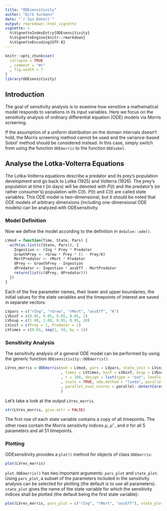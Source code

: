 ```yaml
---
title: "ODEsensitivity"
author: "Dirk Surmann"
date: "`r Sys.Date()`"
output: rmarkdown::html_vignette
vignette: >
  %\VignetteIndexEntry{ODEsensitivity}
  %\VignetteEngine{knitr::rmarkdown}
  %\VignetteEncoding{UTF-8}
---
```


```r
knitr::opts_chunk$set(
  collapse = TRUE
  , comment = "#>"
  , fig.width = 7
)
library(ODEsensitivity)
```

## Introduction
The goal of sensitivity analysis is to examine how sensitive a mathematical model responds to variations in its input variables.
Here we focus on the sensitivity analysis of ordinary differential equation (ODE) models via Morris screening.

If the assumption of a uniform distribution on the domain intervals doesn't hold, the Morris screening method cannot be used and the variance-based Sobol' method should be considered instead.
In this case, simply switch from using the function `ODEmorris` to the function `ODEsobol`.

## Analyse the Lotka-Volterra Equations
The Lotka-Volterra equations describe a predator and its prey's population development and go back to Lotka (1925) and Volterra (1926).
The prey's population at time $t$ (in days) will be denoted with $P(t)$ and the predator's (or rather consumer's) population with $C(t)$.
$P(t)$ and $C(t)$ are called state variables.
This ODE model is two-dimensional, but it should be noted that ODE models of arbitrary dimensions (including one-dimensional ODE models) can be analyzed with ODEsensitivity.

### Model Definition
Now we define the model according to the definition in `deSolve::ode()`.
```r
LVmod = function(Time, State, Pars) {
  with(as.list(c(State, Pars)), {
    Ingestion <- rIng * Prey * Predator
    GrowthPrey <- rGrow * Prey * (1 - Prey/K)
    MortPredator <- rMort * Predator
    dPrey <- GrowthPrey - Ingestion
    dPredator <- Ingestion * assEff - MortPredator
    return(list(c(dPrey, dPredator)))
  })
}
```
Each of the five parameter names, their lower and upper boundaries, the initial values for the state variables
and the timepoints of interest are saved in separate vectors:
```r
LVpars = c("rIng", "rGrow", "rMort", "assEff", "K")
LVbinf = c(0.05, 0.05, 0.05, 0.05, 1)
LVbsup = c(1.00, 3.00, 0.95, 0.95, 20)
LVinit = c(Prey = 1, Predator = 2)
LVtimes = c(0.01, seq(1, 50, by = 1))
```

### Sensitivity Analysis
The sensitivity analysis of a general ODE model can be performed by using the generic function `ODEsensitivity::ODEmorris()`.
```r
LVres_morris = ODEmorris(mod = LVmod, pars = LVpars, state_init = LVinit
                         , times = LVtimes, binf = LVbinf, bsup = LVbsup
                         , r = 100, design = list(type = "oat", levels = 10, grid.jump = 1)
                         , scale = TRUE, ode_method = "lsoda", parallel_eval = TRUE
                         , parallel_eval_ncores = parallel::detectCores()
                         )
```
Let's take a look at the output `LVres_morris`.
```r
str(LVres_morris, give.attr = FALSE)
```
The first row of each state variable contains a copy of all timepoints.
The other rows contain the Morris sensitivity indices $\mu$, $\mu^\star$, and $\sigma$ for all 5 parameters and all 51 timepoints.

### Plotting
ODEsensitivity provides a `plot()` method for objects of class `ODEmorris`:
```r
plot(LVres_morris)
```
`plot.ODEmorris()` has two important arguments: `pars_plot` and `state_plot`.
Using `pars_plot`, a subset of the parameters included in the sensitivity analysis can be selected for plotting (the default is to use all parameters).
`state_plot` gives the name of the state variable for which the sensitivity indices shall be plotted (the default being the first state variable):
```r
plot(LVres_morris, pars_plot = c("rIng", "rMort", "assEff"), state_plot = "Predator")
```

